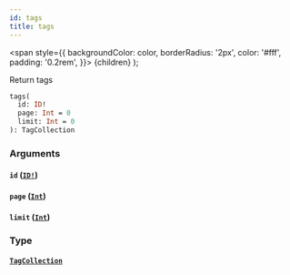 ```yaml
---
id: tags
title: tags
---
```


<span
style={{
      backgroundColor: color,
      borderRadius: '2px',
      color: '#fff',
      padding: '0.2rem',
    }}>
{children}
</span>
);

Return tags

```graphql
tags(
  id: ID!
  page: Int = 0
  limit: Int = 0
): TagCollection

```

### Arguments

#### `id` ([`ID!`](/api/scalars/id))

#### `page` ([`Int`](/api/scalars/int))

#### `limit` ([`Int`](/api/scalars/int))

### Type

#### [`TagCollection`](/api/objects/tag-collection)
